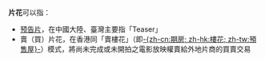 '''片花'''可以指：
*[[预告片|预告片]]，在中國大陸、臺灣主要指「Teaser」
*賣（買）片花，在香港同「賣樓花」（即[[樓花|-{zh-cn:期房; zh-hk:樓花; zh-tw:預售屋}-]]）模式，將尚未完成或未開拍之電影放映權賣給外地片商的買賣交易
{{消歧义|P|Cat=二字消歧义}}